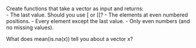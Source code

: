 Create functions that take a vector as input and returns:  
- The last value. Should you use [ or [[?
- The elements at even numbered positions.
- Every element except the last value.
- Only even numbers (and no missing values).

What does mean(is.na(x)) tell you about a vector x?
